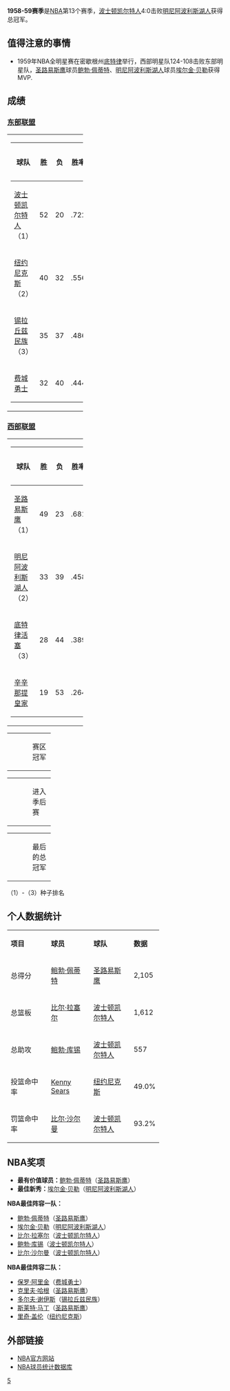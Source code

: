 {{primarysources|time=2016-04-28T09:35:39+00:00}}
{{unreferenced|time=2016-04-28T09:35:39+00:00}}
{{noteTA|G1=NBA}}
'''1958-59赛季'''是[[NBA|NBA]]第13个赛季，[[波士顿凯尔特人|波士顿凯尔特人]]4:0击败[[明尼阿波利斯湖人|明尼阿波利斯湖人]]获得总冠军。

== 值得注意的事情 ==
*1959年NBA全明星赛在密歇根州[[底特律|底特律]]举行，西部明星队124-108击败东部明星队，[[圣路易斯鹰|圣路易斯鹰]]球员[[鲍勃·佩蒂特|鲍勃·佩蒂特]]、[[明尼阿波利斯湖人|明尼阿波利斯湖人]]球员[[埃尔金·贝勒|埃尔金·贝勒]]获得MVP.

== 成绩 ==

=== [[東部聯盟_(NBA)|东部联盟]] ===

{|width=70%
|-
|width=50%|
{|class=wikitable 
|-
!width=55%|球队
!width=8%|胜
!width=8%|负
!width=15%|胜率
!width=14%|落后
|-style="background:#FFFFF0"
|bgcolor=#FFFF99|[[波士顿凯尔特人|波士顿凯尔特人]]（1）||52||20||.722||align=center|-
|-style="background:#f0f8ff"
|[[纽约尼克斯|纽约尼克斯]]（2）||40||32||.556||align=center|12
|-
|[[锡拉丘兹民族|锡拉丘兹民族]]（3）||35||37||.486||align=center|17
|-
|[[费城勇士|费城勇士]]||32||40||.444||align=center|20
|}
|}

=== [[西部聯盟_(NBA)|西部联盟]] ===

{|width=70%
|-
|width=50%|
{|class=wikitable 
|-
!width=55%|球队
!width=8%|胜
!width=8%|负
!width=15%|胜率
!width=14%|落后
|-style="background:#fffff0"
|[[圣路易斯鹰|圣路易斯鹰]]（1）||49||23||.681||align=center|-
|-style="background:#f0f8ff"
|[[明尼阿波利斯湖人|明尼阿波利斯湖人]]（2）||33||39||.458||align=center|16
|-
|[[底特律活塞|底特律活塞]]（3）||28||44||.389||align=center|21
|-
|[[辛辛那提皇家|辛辛那提皇家]]||19||53||.264||align=center|30
|}
|}

{|border=0 width=20%
|-
|width=50% bgcolor=#fffff0|
|width=50%|赛区冠军
|}
{|border=0 width=20%
|-
|width=50% bgcolor=#f0f8ff|
|width=50%|进入季后赛
|}
{|border=0 width=20%
|-
|width=50% bgcolor=#FFFF99|
|width=50%|最后的总冠军
|}
（1）-（3）种子排名

== 个人数据统计 ==

{|class=wikitable width=70%
|-align=center
|width=30%|'''项目'''||width=30%|'''球员'''||width=30%|'''球队'''||width=10%|'''数据'''
|-align=center style="background:#f0f8ff"
|总得分||[[鲍勃·佩蒂特|鲍勃·佩蒂特]]||[[圣路易斯鹰|圣路易斯鹰]]||2,105
|-align=center
|总篮板||[[比尔·拉塞尔|比尔·拉塞尔]]||[[波士顿凯尔特人|波士顿凯尔特人]]||1,612
|-align=center style="background:#f0f8ff"
|总助攻||[[鲍勃·库锡|鲍勃·库锡]]||[[波士顿凯尔特人|波士顿凯尔特人]]||557
|-align=center
|投篮命中率||[[Kenny_Sears|Kenny Sears]]||[[纽约尼克斯|纽约尼克斯]]||49.0%
|-align=center style="background:#f0f8ff"
|罚篮命中率||[[比尔·沙尔曼|比尔·沙尔曼]]||[[波士顿凯尔特人|波士顿凯尔特人]]||93.2%
|}

== NBA奖项 ==

*'''最有价值球员：'''[[鲍勃·佩蒂特|鲍勃·佩蒂特]]（[[圣路易斯鹰|圣路易斯鹰]]）
*'''最佳新秀：'''[[埃尔金·贝勒|埃尔金·贝勒]]（[[明尼阿波利斯湖人|明尼阿波利斯湖人]]）

'''NBA最佳阵容一队：'''
*[[鲍勃·佩蒂特|鲍勃·佩蒂特]]（[[圣路易斯鹰|圣路易斯鹰]]）
*[[埃尔金·贝勒|埃尔金·贝勒]]（[[明尼阿波利斯湖人|明尼阿波利斯湖人]]）
*[[比尔·拉塞尔|比尔·拉塞尔]]（[[波士顿凯尔特人|波士顿凯尔特人]]）
*[[鲍勃·库锡|鲍勃·库锡]]（[[波士顿凯尔特人|波士顿凯尔特人]]）
*[[比尔·沙尔曼|比尔·沙尔曼]]（[[波士顿凯尔特人|波士顿凯尔特人]]）

'''NBA最佳阵容二队：'''
*[[保罗·阿里金|保罗·阿里金]]（[[费城勇士|费城勇士]]）
*[[克里夫·哈根|克里夫·哈根]]（[[圣路易斯鹰|圣路易斯鹰]]）
*[[多尔夫·谢伊斯|多尔夫·谢伊斯]]（[[锡拉丘兹民族|锡拉丘兹民族]]）
*[[斯莱特·马丁|斯莱特·马丁]]（[[圣路易斯鹰|圣路易斯鹰]]）
*[[里奇·盖伦|里奇·盖伦]]（[[纽约尼克斯|纽约尼克斯]]）

== 外部链接 ==

*[http://www.nba.com NBA官方网站]{{Wayback|url=http://www.nba.com/ |date=20100128104238 }}
*[https://web.archive.org/web/20150205103359/http://www.btgraphix.com/nba/ NBA球员统计数据库]

{{start box}}
{{succession box |[[1957-58_NBA赛季|1957-58 NBA赛季]] |[[1959-60_NBA赛季|1959-60 NBA赛季]] |[[NBA赛季列表|NBA赛季]] |'''1958-59'''| 
}}
{{end box}}
{{NBA season|1959}}
{{NBA}}

[[Category:NBA赛季|5]]
